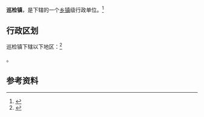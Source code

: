 {{中国乡级行政区|42/06/24/107/000}}

'''巡检镇'''，是{{PRC admin/fullname|42/06/24/107/000|3}}下辖的一个[[乡镇|乡镇]]级行政单位。<ref>{{PRC admin/ref sgc|{{PRC admin/parent|42/06/24/107/000}}}}</ref>

== 行政区划 ==

巡检镇下辖以下地区：<ref>{{PRC admin/ref sgc|42/06/24/107/000}}</ref>

{{PRC admin/children|42/06/24/107/000}}。

== 参考资料 ==

{{reflist}}

{{行政区划小作品}}
{{PRC admin/navcat|42/06/24/107/000}}